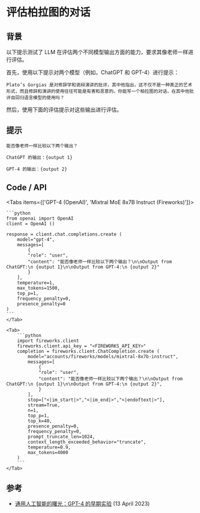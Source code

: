 # 评估柏拉图的对话


## 背景
以下提示测试了 LLM 在评估两个不同模型输出方面的能力，要求其像老师一样进行评估。

首先，使用以下提示对两个模型（例如，ChatGPT 和 GPT-4）进行提示：

```
Plato’s Gorgias 是对修辞学和诡辩演讲的批评，其中他指出，这不仅不是一种真正的艺术形式，而且修辞和演讲的使用往往可能是有害和恶意的。你能写一个柏拉图的对话，在其中他批评自回归语言模型的使用吗？
```

然后，使用下面的评估提示对这些输出进行评估。

## 提示
```
能否像老师一样比较以下两个输出？

ChatGPT 的输出：{output 1}

GPT-4 的输出：{output 2}
```

## Code / API

<Tabs items={['GPT-4 (OpenAI)', 'Mixtral MoE 8x7B Instruct (Fireworks)']}>
    <Tab>
  
    ```python
    from openai import OpenAI
    client = OpenAI ()

    response = client.chat.completions.create (
        model="gpt-4",
        messages=[
            {
            "role": "user",
            "content": "能否像老师一样比较以下两个输出？\n\nOutput from ChatGPT:\n {output 1}\n\nOutput from GPT-4:\n {output 2}"
            }
        ],
        temperature=1,
        max_tokens=1500,
        top_p=1,
        frequency_penalty=0,
        presence_penalty=0
    )
    ```
    </Tab>

    <Tab>
        ```python
        import fireworks.client
        fireworks.client.api_key = "<FIREWORKS_API_KEY>"
        completion = fireworks.client.ChatCompletion.create (
            model="accounts/fireworks/models/mixtral-8x7b-instruct",
            messages=[
                {
                "role": "user",
                "content": "能否像老师一样比较以下两个输出？\n\nOutput from ChatGPT:\n {output 1}\n\nOutput from GPT-4:\n {output 2}",
                }
            ],
            stop=["<|im_start|>","<|im_end|>","<|endoftext|>"],
            stream=True,
            n=1,
            top_p=1,
            top_k=40,
            presence_penalty=0,
            frequency_penalty=0,
            prompt_truncate_len=1024,
            context_length_exceeded_behavior="truncate",
            temperature=0.9,
            max_tokens=4000
        )
        ```
    </Tab>


</Tabs>

## 参考
- [通用人工智能的曙光：GPT-4 的早期实验](https://arxiv.org/abs/2303.12712) (13 April 2023)